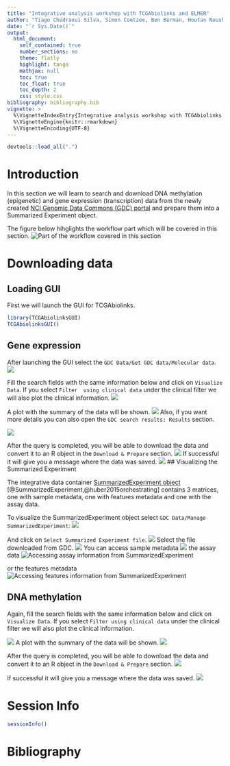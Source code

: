 ```yaml
---
title: "Integrative analysis workshop with TCGAbiolinks and ELMER"
author: "Tiago Chedraoui Silva, Simon Coetzee, Ben Berman, Houtan Noushmehr"
date: "`r Sys.Date()`"
output: 
  html_document:
    self_contained: true
    number_sections: no
    theme: flatly
    highlight: tango
    mathjax: null
    toc: true
    toc_float: true
    toc_depth: 2
    css: style.css
bibliography: bibliography.bib    
vignette: >
  %\VignetteIndexEntry{Integrative analysis workshop with TCGAbiolinks and ELMER}
  %\VignetteEngine{knitr::rmarkdown}
  %\VignetteEncoding{UTF-8}
---
```


```r
devtools::load_all(".")
```

# Introduction

In this section we will learn to search and download DNA methylation (epigenetic) and 
gene expression (transcription) data from the newly created 
[NCI Genomic Data Commons (GDC) portal](https://portal.gdc.cancer.gov/) 
and prepare them into a Summarized Experiment object. 

The figure below hihglights the workflow part which will be covered in this section.
![Part of the workflow covered in this section](figures/workflow_TGCAbiolinks.png)



# Downloading data 

## Loading GUI

First we will launch the GUI for TCGAbiolinks.
```r
library(TCGAbiolinksGUI)
TCGAbiolinksGUI()
```

## Gene expression

After launching the GUI select the `GDC Data/Get GDC data/Molecular data`.
![](figures/gui_menu.png)

Fill the search fields with the same information below and click on `Visualize Data`.
If you select `Filter  using clinical data` under the clinical filter we will also plot
the clinical information.
![](figures/gui_exp_query.png)

A plot with the summary of the data will be shown. 
![](figures/gui_exp_plots.png)
Also, if you want more details you 
can also open the `GDC search results: Results` section.

![](figures/gui_exp_query_results.png)

After the query is completed, you will be able to download the data and convert it to
an R object in the `Download & Prepare` section.
![](figures/gui_exp_prepare.png)
If successful it will give you a message where the data was saved.
![](figures/gui_exp_prepare_completed.png)
## Visualizing the Summarized Experiment

The integrative data container [SummarizedExperiment object](http://www.nature.com/nmeth/journal/v12/n2/fig_tab/nmeth.3252_F2.html) [@SummarizedExperiment,@huber2015orchestrating]
contains 3 matrices, one with sample metadata, one with features metadata
and one with the assay data.

To visualize the SummarizedExperiment object select  `GDC Data/Manage SummarizedExperiment`:
![](figures/gui_visualize_se.png)

And click on `Select Summarized Experiment file`.
![](figures/gui_se_select.png)
Select the file downloaded from GDC.
![](figures/gui_se_selection.png)
You can access sample metadata
![](figures/gui_se_sampleinfo.png)
the assay data 
![Accessing  assay information from SummarizedExperiment](figures/gui_exp_se_assay.png)

or the features metadata
![Accessing features information from SummarizedExperiment ](figures/gui_exp_se_features.png)


## DNA methylation

Again, fill the search fields with the same information below and click on `Visualize Data`.
If you select `Filter using clinical data` under the clinical filter we will also plot
the clinical information.

![](figures/gui_dnamet_query.png)
A plot with the summary of the data will be shown.
![](figures/gui_dnamet_plots.png)

After the query is completed, you will be able to download the data and convert it to
an R object in the `Download & Prepare` section.
![](figures/gui_dnamet_prepare.png)

If successful it will give you a message where the data was saved.
![](figures/gui_dnamet_prepare_completed.png)

# Session Info

```r
sessionInfo()
```

# Bibliography
